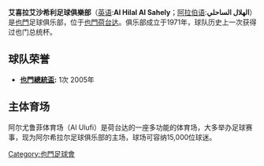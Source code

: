 {{Football club infobox |
  clubname = 艾喜拉 |
  image    = |
  fullname = Al Hilal Al Sahely |
  nickname =  |
  founded  = 1971年 |
  ground   = {{tsl|en|Al Ulufi Stadium||阿尔尤鲁菲体育场}}<br>[[也门|也门]], [[荷台达|荷台达]] |
  capacity = 15,000 |
  chairman =  |
  manager  =  |
  league   = [[也門足球聯賽|也門足球聯賽]] |
  season   = 2011–12 |
  position = 也門聯，第 5 位 |
  pattern_la1=|pattern_b1=_unknown|pattern_ra1=|
  leftarm1=FFFFFF|body1=FFFFFF|rightarm1=FFFFFF|shorts1=FFFFFF|socks1=FFFFFF|
  pattern_la2=|pattern_b2=_unknown|pattern_ra2=|
  leftarm2=FFFFFF|body2=FFFFFF|rightarm2=FFFFFF|shorts2=FFFFFF|socks2=FFFFFF|
}}

'''艾喜拉艾沙希利足球俱樂部'''（[[英语|英语]]:'''Al Hilal Al Sahely'''；[[阿拉伯语|阿拉伯语]]:'''الهلال الساحلي'''） 是[[也門|也門]]足球俱乐部，位于[[也門|也門]][[荷台达|荷台达]]。俱乐部成立于1971年，球队历史上一次获得过也门总统杯。

==球队荣誉==
*'''[[也門總統盃|也門總統盃]]:''' 1次 2005年

==主体育场==
阿尔尤鲁菲体育场（Al Ulufi）是荷台达的一座多功能的体育场，大多举办足球赛事，现为阿尔希拉尔足球俱乐部的主场，球场可容纳15,000位球迷。

{{Yemen-stub}}

[[Category:也門足球會|Category:也門足球會]]